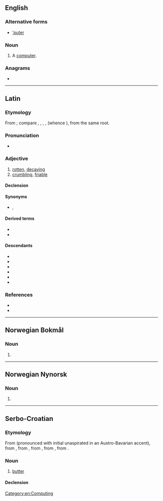 {{also|Puter|putër|'puter}}
==English==

===Alternative forms===
* [['puter]]

===Noun===
{{en-noun}}

# {{lb|en|slang}} A [[computer]].

===Anagrams===
* {{anagrams|en|a=eprtu|Putre|erupt|reput|upter}}

[[Category:en:Computing]]

----

==Latin==

===Etymology===
{{root|la|ine-pro|*puH-}}
From {{der|la|ine-pro|*puH-}}; compare {{cog|sa|पूयति|tr=pū́yati||stinks, rots}}, {{cog|grc|πῦον||discharge from a sore}}, {{m|grc|πύθω||to rot}}, {{cog|got|𐍆𐌿𐌻𐍃||foul}}, {{cog|ang|fūl||foul}} (whence {{cog|en|foul}}), from the same root.

===Pronunciation===
* {{la-IPA|puter}}

===Adjective===
{{la-adj|puter<3+>}}

# [[rotten]], [[decaying]]
# [[crumbling]], [[friable]]

====Declension====
{{la-adecl|puter<3+>}}

====Synonyms====
* {{sense|rotten}} {{l|la|pūtidus}}, {{l|la|putridus}}

====Derived terms====
* {{l|la|putreō}}
* {{l|la|putrefaciō}}

====Descendants====
* {{desc|gl|podre}}
* {{desc|it|putre}}
* {{desc|kea|podri}}
* {{desc|pap|putrí}}
* {{desc|pt|podre}}
* {{desc|es|podre}}

===References===
* {{R:L&S}}
* {{R:Elementary Lewis}}

----

==Norwegian Bokmål==

===Noun===
{{head|nb|noun form|g=m|g2=f}}

# {{inflection of|nb|pute||indefinite|p}}

----

==Norwegian Nynorsk==

===Noun===
{{head|nn|noun form|g=f}}

# {{inflection of|nn|pute||indefinite|p}}

----

==Serbo-Croatian==

===Etymology===
From {{bor|sh|de|Butter}} (pronounced with initial unaspirated {{IPAchar|[p]}} in an Austro-Bavarian accent), from {{der|sh|gmh|buter}}, from {{der|sh|goh|butira}}, from {{der|sh|gmw-pro|*buterā}}, from {{der|sh|la|būtȳrum}}, from {{der|sh|grc|βούτῡρον}}.

===Noun===
{{sh-noun|g=m|head=pȕter}}

# [[butter]]

====Declension====
{{sh-decl-noun
|puter|[[putri]], [[puteri]]
|[[putra]], [[putera]]|putara
|[[putru]], [[puteru]]|[[putrima]], [[puterima]]
|puter|[[putre]], [[putere]]
|[[putre]], [[putere]]|[[putri]], [[puteri]]
|[[putru]], [[puteru]]|[[putrima]], [[puterima]]
|[[putrom]], [[puterom]]|[[putrima]], [[puterima]]
}}

{{c|sh|Fats and oils}}